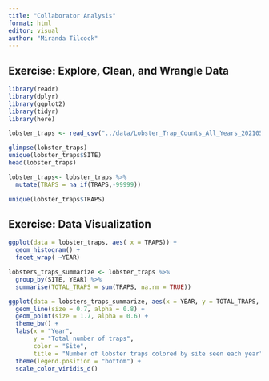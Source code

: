 ```yaml
---
title: "Collaborator Analysis"
format: html
editor: visual
author: "Miranda Tilcock"
---
```


## Exercise: Explore, Clean, and Wrangle Data

```r
library(readr)
library(dplyr)
library(ggplot2)
library(tidyr)
library(here)

lobster_traps <- read_csv("../data/Lobster_Trap_Counts_All_Years_20210519.csv")

glimpse(lobster_traps)
unique(lobster_traps$SITE)
head(lobster_traps)
```


```r

lobster_traps<- lobster_traps %>% 
  mutate(TRAPS = na_if(TRAPS,-99999))

unique(lobster_traps$TRAPS)


```

## Exercise: Data Visualization

```r

ggplot(data = lobster_traps, aes( x = TRAPS)) +
  geom_histogram() + 
  facet_wrap( ~YEAR)

```

```r

lobsters_traps_summarize <- lobster_traps %>% 
  group_by(SITE, YEAR) %>% 
  summarise(TOTAL_TRAPS = sum(TRAPS, na.rm = TRUE))

ggplot(data = lobsters_traps_summarize, aes(x = YEAR, y = TOTAL_TRAPS, color = SITE)) +
  geom_line(size = 0.7, alpha = 0.8) +
  geom_point(size = 1.7, alpha = 0.6) +
  theme_bw() +
  labs(x = "Year", 
       y = "Total number of traps",
       color = "Site",
       title = "Number of lobster traps colored by site seen each year") +
  theme(legend.position = "bottom") +
  scale_color_viridis_d()
  

```

